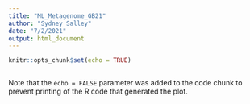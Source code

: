 ```yaml
---
title: "ML_Metagenome_GB21"
author: "Sydney Salley"
date: "7/2/2021"
output: html_document
---
```


```r
knitr::opts_chunk$set(echo = TRUE)
```

```bash

```


Note that the `echo = FALSE` parameter was added to the code chunk to prevent printing of the R code that generated the plot.
